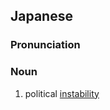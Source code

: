 ==Japanese==
{{ja-kanjitab|せい|じょう|ふ|あん|yomi=on}}

===Pronunciation===
{{ja-pron|せいじょう ふあん|y=on}}

===Noun===
{{ja-noun|せいじょう ふあん}}

# political [[instability]]
